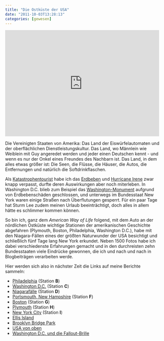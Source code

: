 ```yaml
---
title: "Die Ostküste der USA"
date: "2011-10-03T13:28:13"
categories: [gewesen]
---
```


<iframe width="500" height="345" frameborder="0" scrolling="no" marginheight="0" marginwidth="0" src="http://maps.google.de/maps?f=d&amp;source=s_d&amp;saddr=John+F.+Kennedy+International+Airport,+New+York,+USA&amp;daddr=Philadelphia,+Pennsylvania,+USA+to:Washington,+District+of+Columbia,+USA+to:Niagara+Falls,+New+York,+USA+to:Albany,+New+York,+USA+to:Portsmouth,+New+Hampshire,+USA+to:Boston,+MA,+United+States+to:Plymouth,+Massachusetts,+USA+to:764+4th+Avenue,+Brooklyn,+NY,+USA&amp;geocode=FZ0tbAIdQyua-yllI1GpVmbCiTGZe5ylI7gLqw%3BFc-fYQIdcxeF-ynrS7XU2LfGiTHBWD6M2BT1iQ%3BFQh-UQIdsoRo-ylb5PZa3sa3iTEqXYjUIkVSwg%3BFdWBkQId5D1J-ym5TYLsXkTTiTGIor1WYcXSRg%3BFaPTigIduJGa-ylL-0_MNAreiTHEKOegEmOh4Q%3BFQs5kQIdxz_I-ykppNRKdb_iiTHOTjxIabRLZQ%3BFZ9WhgIdw7bD-ykbMT0NLWXjiTGg6GIBJL98eA%3BFZALfwIdHwnK-ylxLbLh77nkiTEjLuq2ynCQ6Q%3BFVJtbAIdwd6W-yn9ENKk6VrCiTGJl9-ryoNsAQ&amp;aq=0&amp;sll=40.984538,-74.841081&amp;sspn=5.456269,12.711182&amp;vpsrc=0&amp;hl=de&amp;mra=ls&amp;ie=UTF8&amp;t=p&amp;ll=40.996484,-74.838867&amp;spn=5.720129,11.008301&amp;z=6&amp;output=embed"></iframe>

Die Vereinigten Staaten von Amerika: Das Land der Eiswürfelautomaten und der oberflächlichen Dienstleistungskultur. Das Land, wo Männlein wie Weiblein mit Guy angeredet werden und jeder einen Deutschen kennt - und wenn es nur der Onkel eines Freundes des Nachbarn ist. Das Land, in dem alles etwas größer ist: Die Seen, die Flüsse, die Häuser, die Autos, die Entfernungen und natürlich die Softdrinkflaschen.

Als [Katastrophentourist](/blog/2011/03/14/eine-schwere-entscheidung/) habe ich das [Erdbeben](http://earthquake.usgs.gov/earthquakes/dyfi/events/us/c0005ild/us/index.html) und [Hurricane Irene](http://www.boston.com/bigpicture/2011/08/hurricane_irene.html) zwar knapp verpasst, durfte deren Auswirkungen aber noch miterleben. In Washington D.C. blieb zum Beispiel das [Washington-Monument](http://spon.de/veZUG) aufgrund von Erdbebenschäden geschlossen, und unterwegs im Bundesstaat New York waren einige Straßen nach Überflutungen gesperrt. Für ein paar Tage hat Sturm Lee zudem meinen Urlaub beeinträchtigt, doch alles in allem hätte es schlimmer kommen können.

So bin ich, ganz dem *American Way of Life* folgend, mit dem Auto an der nördlichen Ostküste wichtige Stationen der amerikanischen Geschichte abgefahren (Plymouth, Boston, Philadelphia, Washington D.C.), habe mit den Niagara-Fällen eines der größten Naturwunder der USA besichtigt und schließlich fünf Tage lang New York erkundet. Neben 1500 Fotos habe ich dabei verschiedenste Erfahrungen gemacht und in den durchreisten zehn Bundesstaaten viele Eindrücke gewonnen, die ich und nach und nach in Blogbeiträgen verarbeiten werde.

Hier werden sich also in nächster Zeit die Links auf meine Berichte sammeln:

<ul>
<li>[Philadelphia](/blog/2011/10/09/philadelphia/) (Station **B**)</li>
<li>[Washington D.C.](/blog/2011/12/11/washington-d-c/) (Station **C**)</li>
<li>[Niagarafälle](/blog/2012/05/21/niagara-falls/) (Station **D**)</li>
<li>[Portsmouth, New Hampshire](/blog/2011/10/04/portsmouth-new-hampshire/) (Station **F**)</li>
<li>[Boston](/blog/2012/05/15/boston/) (Station **G**)</li>
<li>[Plymouth](/blog/2011/12/14/plymouth/) (Station **H**)</li>
<li>[New York City](/blog/2012/05/17/new-york-city/) (Station **I**)</li>
<li>[Ellis Island](/blog/2011/10/30/ellis-island/)</li>
<li>[Brooklyn Bridge Park](/blog/2011/09/16/brooklyn-bridge-park/)</li>
<li>[USA von oben](/blog/2011/09/25/usa-von-oben/)</li>
<li>[Washington D.C. und die Fallout-Brille](/blog/2011/09/06/washington-d-c-und-die-fallout-brille/)</li>
</ul>
